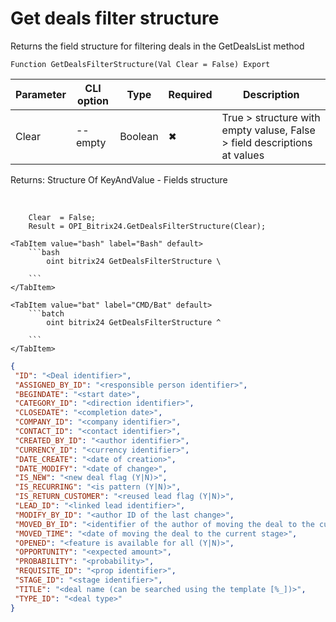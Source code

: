 ﻿---
sidebar_position: 7
description: Get deals filter structure and other functions to work with Bitrix24 in the Open Integration Package, a free open-source integration library for 1C:Enterprise 8, OneScript and CLI
keywords: [1C, 1С, 1С:Enterprise, 1С:Enterprise 8.3, API, Integration, Services, Exchange, OneScript, CLI, Bitrix24]
---


# Get deals filter structure
 Returns the field structure for filtering deals in the GetDealsList method



`Function GetDealsFilterStructure(Val Clear = False) Export`

  | Parameter | CLI option | Type | Required | Description |
  |-|-|-|-|-|
  | Clear | --empty | Boolean | &#x2716; | True > structure with empty valuse, False > field descriptions at values |

  
  Returns:  Structure Of KeyAndValue - Fields structure

<br/>




```bsl title="1C:Enterprise/OneScript code example"
    Clear  = False;
    Result = OPI_Bitrix24.GetDealsFilterStructure(Clear);
```
 

 <Tabs>
  
    <TabItem value="bash" label="Bash" default>
        ```bash
            oint bitrix24 GetDealsFilterStructure \
             
        ```
    </TabItem>
  
    <TabItem value="bat" label="CMD/Bat" default>
        ```batch
            oint bitrix24 GetDealsFilterStructure ^
             
        ```
    </TabItem>
</Tabs>


```json title="Result"
{
 "ID": "<Deal identifier>",
 "ASSIGNED_BY_ID": "<responsible person identifier>",
 "BEGINDATE": "<start date>",
 "CATEGORY_ID": "<direction identifier>",
 "CLOSEDATE": "<completion date>",
 "COMPANY_ID": "<company identifier>",
 "CONTACT_ID": "<contact identifier>",
 "CREATED_BY_ID": "<author identifier>",
 "CURRENCY_ID": "<currency identifier>",
 "DATE_CREATE": "<date of creation>",
 "DATE_MODIFY": "<date of change>",
 "IS_NEW": "<new deal flag (Y|N)>",
 "IS_RECURRING": "<is pattern (Y|N)>",
 "IS_RETURN_CUSTOMER": "<reused lead flag (Y|N)>",
 "LEAD_ID": "<linked lead identifier>",
 "MODIFY_BY_ID": "<author ID of the last change>",
 "MOVED_BY_ID": "<identifier of the author of moving the deal to the current stage>",
 "MOVED_TIME": "<date of moving the deal to the current stage>",
 "OPENED": "<feature is available for all (Y|N)>",
 "OPPORTUNITY": "<expected amount>",
 "PROBABILITY": "<probability>",
 "REQUISITE_ID": "<prop identifier>",
 "STAGE_ID": "<stage identifier>",
 "TITLE": "<deal name (can be searched using the template [%_])>",
 "TYPE_ID": "<deal type>"
}
```
